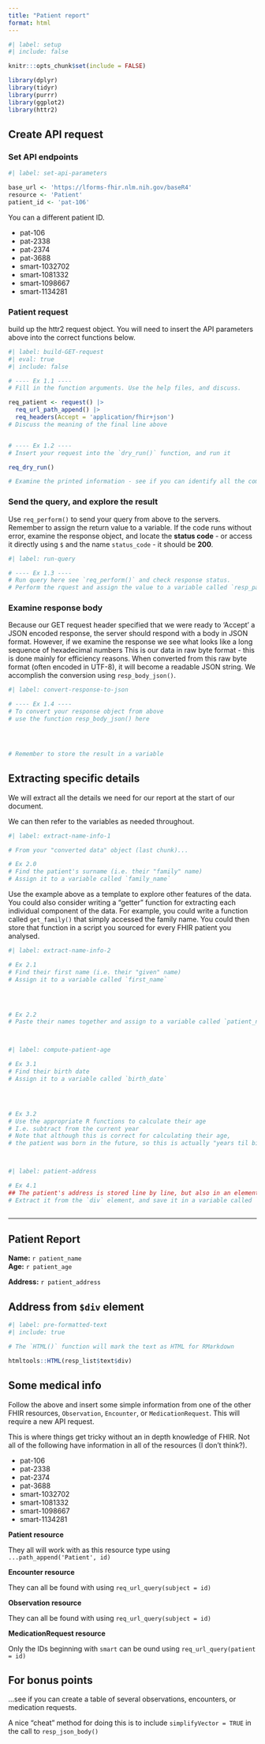 ---
title: "Patient report"
format: html
---

```{r}
#| label: setup
#| include: false

knitr:::opts_chunk$set(include = FALSE)

library(dplyr)
library(tidyr)
library(purrr)
library(ggplot2)
library(httr2)

```

## Create API request

### Set API endpoints

```{r}
#| label: set-api-parameters

base_url <- 'https://lforms-fhir.nlm.nih.gov/baseR4'
resource <- 'Patient'
patient_id <- 'pat-106'
```

You can a different patient ID.

- pat-106
- pat-2338
- pat-2374
- pat-3688
- smart-1032702
- smart-1081332
- smart-1098667
- smart-1134281


### Patient request

build up the httr2 request object.
You will need to insert the API parameters above into the correct functions below.

```{r}
#| label: build-GET-request
#| eval: true
#| include: false

# ---- Ex 1.1 ----
# Fill in the function arguments. Use the help files, and discuss.

req_patient <- request() |>
  req_url_path_append() |>
  req_headers(Accept = 'application/fhir+json')
# Discuss the meaning of the final line above


# ---- Ex 1.2 ----
# Insert your request into the `dry_run()` function, and run it

req_dry_run()

# Examine the printed information - see if you can identify all the components of your request.


```



### Send the query, and explore the result

Use `req_perform()` to send your query from above to the servers.
Remember to assign the return value to a variable.
If the code runs without error, examine the response object, and locate the __status code__ - or access it directly using `$` and the name `status_code` - it should be __200__.

```{r}
#| label: run-query

# ---- Ex 1.3 ----
# Run query here see `req_perform()` and check response status.
# Perform the rquest and assign the value to a variable called `resp_patient`.


```

### Examine response body

Because our GET request header specified that we were ready to 'Accept' a JSON encoded response, the server should respond with a body in JSON format.
However, if we examine the response we see what looks like a long sequence of hexadecimal numbers
This is our data in raw byte format - this is done mainly for efficiency reasons.
When converted from this raw byte format (often encoded in UTF-8), it will become a readable JSON string.
We accomplish the conversion using `resp_body_json()`.

```{r}
#| label: convert-response-to-json

# ---- Ex 1.4 ----
# To convert your response object from above
# use the function resp_body_json() here




# Remember to store the result in a variable

```


## Extracting specific details

We will extract all the details we need for our report at the start of our document.

We can then refer to the variables as needed throughout.

```{r}
#| label: extract-name-info-1

# From your "converted data" object (last chunk)...

# Ex 2.0
# Find the patient's surname (i.e. their "family" name)
# Assign it to a variable called `family_name`


```

Use the example above as a template to explore other features of the  data.
You could also consider writing a "getter" function for extracting each individual component of the data.
For example, you could write a function called `get_family()` that simply accessed the family name.
You could then store that function in a script you sourced for every FHIR patient you analysed.

```{r}
#| label: extract-name-info-2

# Ex 2.1
# Find their first name (i.e. their "given" name)
# Assign it to a variable called `first_name`




# Ex 2.2
# Paste their names together and assign to a variable called `patient_name`




```


```{r}
#| label: compute-patient-age

# Ex 3.1
# Find their birth date
# Assign it to a variable called `birth_date`




# Ex 3.2
# Use the appropriate R functions to calculate their age
# I.e. subtract from the current year
# Note that although this is correct for calculating their age,
# the patient was born in the future, so this is actually "years til birth"




```


```{r}
#| label: patient-address

# Ex 4.1
## The patient's address is stored line by line, but also in an element called `$text$div
# Extract it from the `div` element, and save it in a variable called `patient_address



```

**************************************************

<!-- ############################################# -->
<!-- REPORT STARTS HERE -->
<!-- Render the document, and scroll to the bottom -->
<!-- ############################################# -->

## Patient Report

__Name:__ `r patient_name`  
__Age:__ `r patient_age`  

__Address:__ `r patient_address`


## Address from `$div` element


```{r}
#| label: pre-formatted-text
#| include: true

# The `HTML()` function will mark the text as HTML for RMarkdown

htmltools::HTML(resp_list$text$div)

```


## Some medical info

Follow the above and insert some simple information from one of the other FHIR resources, `Observation`, `Encounter`, or `MedicationRequest`.
This will require a new API request.

This is where things get tricky without an in depth knowledge of FHIR.
Not all of the following have information in all of the resources (I don't think?).

- pat-106
- pat-2338
- pat-2374
- pat-3688
- smart-1032702
- smart-1081332
- smart-1098667
- smart-1134281

__Patient resource__

They all will work with as this resource type using `...path_append('Patient', id)`

__Encounter resource__

They can all be found with using `req_url_query(subject = id)`

__Observation resource__

They can all be found with using `req_url_query(subject = id)`

__MedicationRequest resource__

Only the IDs beginning with `smart` can be ound using `req_url_query(patient = id)`


## For bonus points 

...see if you can create a table of several observations, encounters, or medication requests.

A nice "cheat" method for doing this is to include `simplifyVector = TRUE` in the call to `resp_json_body()`
